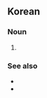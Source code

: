 ==Korean==
{{ko-hanjatab|雲|羅}}

===Noun===
{{ko-noun|rv=ulla|hangeul=운라}}

# {{hanja form of|운라|ulla}}

===See also===
* {{l|ko|雲鑼}}
* {{l|ko|云锣}}